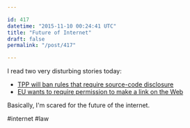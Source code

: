 ```yaml
---

id: 417
datetime: "2015-11-10 00:24:41 UTC"
title: "Future of Internet"
draft: false
permalink: "/post/417"

---
```


I read two very disturbing stories today:

 - [TPP will ban rules that require source-code disclosure](https://boingboing.net/2015/11/06/tpp-will-ban-rules-that-requir.html)
 - [EU wants to require permission to make a link on the Web](https://boingboing.net/2015/11/08/eu-wants-to-require-permission.html)

Basically, I'm scared for the future of the internet.

#internet #law

